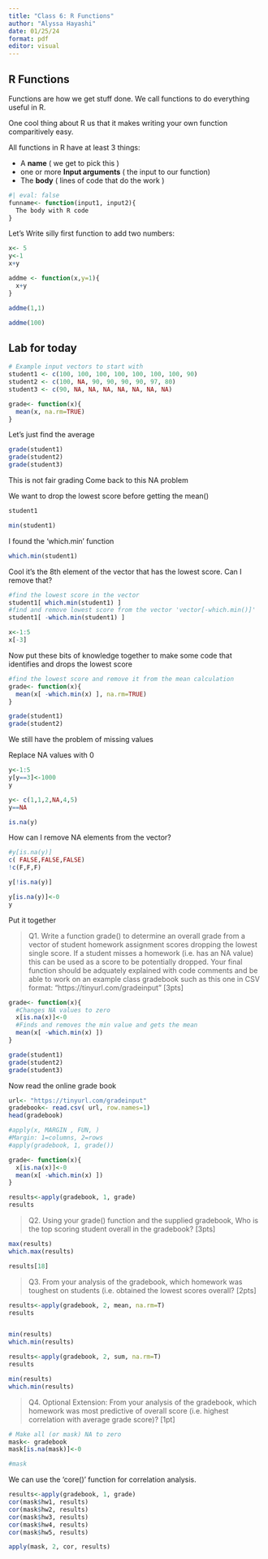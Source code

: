 ```yaml
---
title: "Class 6: R Functions"
author: "Alyssa Hayashi"
date: 01/25/24
format: pdf
editor: visual
---
```


## R Functions 

Functions are how we get stuff done. We call functions to do everything useful in R.

One cool thing about R us that it makes writing your own function comparitively easy. 

All functions in R have at least 3 things:

- A **name** ( we get to pick this )
- one or more **Input arguments** ( the input to our function)
- The **body** ( lines of code that do the work )

```r
#| eval: false
funname<- function(input1, input2){
  The body with R code
}
```

Let's Write silly first function to add two numbers: 

```r
x<- 5
y<-1 
x+y
```

```r
addme <- function(x,y=1){
  x+y
}

```


```r
addme(1,1)
```

```r
addme(100)
```

## Lab for today 

```r
# Example input vectors to start with
student1 <- c(100, 100, 100, 100, 100, 100, 100, 90)
student2 <- c(100, NA, 90, 90, 90, 90, 97, 80)
student3 <- c(90, NA, NA, NA, NA, NA, NA, NA)
```

```r
grade<- function(x){
  mean(x, na.rm=TRUE)
}
```

Let's just find the average 
```r
grade(student1)
grade(student2)
grade(student3)
```
This is not fair grading 
Come back to this NA problem 

We want to drop the lowest score before getting the mean()
```r
student1
```

```r
min(student1)
```

I found the 'which.min' function 
```r
which.min(student1)
```
Cool it's the 8th element of the vector that has the lowest score. Can I remove that?
```r
#find the lowest score in the vector
student1[ which.min(student1) ]
#find and remove lowest score from the vector 'vector[-which.min()]' 
student1[ -which.min(student1) ]
```

```r
x<-1:5
x[-3]
```

Now put these bits of knowledge together to make some code that identifies and drops the lowest score 
```r
#find the lowest score and remove it from the mean calculation
grade<- function(x){
  mean(x[ -which.min(x) ], na.rm=TRUE)
}
```

```r
grade(student1)
grade(student2)

```


We still have the problem of missing values 

Replace NA values with 0
```r
y<-1:5
y[y==3]<-1000
y

```

```r
y<- c(1,1,2,NA,4,5)
y==NA
```

```r
is.na(y)
```

How can I remove NA elements from the vector?
```r
#y[is.na(y)]
c( FALSE,FALSE,FALSE)
!c(F,F,F)
```
```r
y[!is.na(y)]
```

```r
y[is.na(y)]<-0
y
```

Put it together 

>Q1. Write a function grade() to determine an overall grade from a vector of student homework assignment scores dropping the lowest single score. If a student misses a homework (i.e. has an NA value) this can be used as a score to be potentially dropped. Your final function should be adquately explained with code comments and be able to work on an example class gradebook such as this one in CSV format: “https://tinyurl.com/gradeinput” [3pts]

```r
grade<- function(x){
  #Changes NA values to zero
  x[is.na(x)]<-0
  #Finds and removes the min value and gets the mean 
  mean(x[ -which.min(x) ])
}

grade(student1)
grade(student2)
grade(student3)
```
Now read the online grade book


```r
url<- "https://tinyurl.com/gradeinput"
gradebook<- read.csv( url, row.names=1)
head(gradebook)

#apply(x, MARGIN , FUN, )
#Margin: 1=columns, 2=rows
#apply(gradebook, 1, grade())

grade<- function(x){
  x[is.na(x)]<-0
  mean(x[ -which.min(x) ])
}

```

```r

results<-apply(gradebook, 1, grade)
results 
```

>Q2. Using your grade() function and the supplied gradebook, Who is the top scoring student overall in the gradebook? [3pts]

```r
max(results)
which.max(results)
```

```r
results[18]
```


>Q3. From your analysis of the gradebook, which homework was toughest on students (i.e. obtained the lowest scores overall? [2pts]

```r
results<-apply(gradebook, 2, mean, na.rm=T)
results 


min(results)
which.min(results)
```

```r
results<-apply(gradebook, 2, sum, na.rm=T)
results

min(results)
which.min(results)
```


>Q4. Optional Extension: From your analysis of the gradebook, which homework was most predictive of overall score (i.e. highest correlation with average grade score)? [1pt]


```r
# Make all (or mask) NA to zero
mask<- gradebook
mask[is.na(mask)]<-0

#mask
```

We can use the 'core()' function for correlation analysis. 

```r
results<-apply(gradebook, 1, grade)
cor(mask$hw1, results)
cor(mask$hw2, results)
cor(mask$hw3, results)
cor(mask$hw4, results)
cor(mask$hw5, results)
```

```r
apply(mask, 2, cor, results)
```

